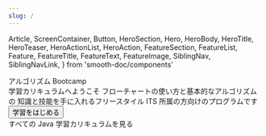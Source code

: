 ```yaml
---
slug: /
---
```


  Article,
  ScreenContainer,
  Button,
  HeroSection,
  Hero,
  HeroBody,
  HeroTitle,
  HeroTeaser,
  HeroActionList,
  HeroAction,
  FeatureSection,
  FeatureList,
  Feature,
  FeatureTitle,
  FeatureText,
  FeatureImage,
  SiblingNav,
  SiblingNavLink,
} from 'smooth-doc/components'

<HeroSection>
  <ScreenContainer>
    <Hero backgroundImageURL={heroBackgroundURL}>
      <HeroBody>
        <HeroTitle>アルゴリズム Bootcamp <br/> 学習カリキュラムへようこそ</HeroTitle>
        <HeroTeaser>
          フローチャートの使い方と基本的なアルゴリズムの
          知識と技能を手に入れるフリースタイル ITS
          所属の方向けのプログラムです
        </HeroTeaser>
        <HeroActionList>
          <HeroAction>
            <Button as={Link} to="/home/">学習をはじめる</Button>
          </HeroAction>
        </HeroActionList>
      </HeroBody>
    </Hero>
  </ScreenContainer>
</HeroSection>


<ScreenContainer as="section" py={5}>
  <Article>
    <SiblingNav>
      <SiblingNavLink type="next" to="/home/">
        すべての Java 学習カリキュラムを見る
      </SiblingNavLink>
    </SiblingNav>
  </Article>
</ScreenContainer>
